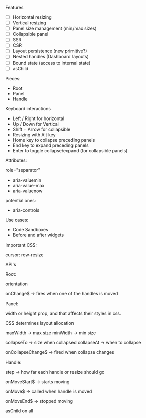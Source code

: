 Features

- [ ] Horizontal resizing
- [ ] Vertical resizing
- [ ] Panel size management (min/max sizes)
- [ ] Collapsible panel
- [ ] SSR
- [ ] CSR
- [ ] Layout persistence (new primitive?)
- [ ] Nested handles (Dashboard layouts)
- [ ] Bound state (access to internal state)
- [ ] asChild

Pieces:

- Root
- Panel
- Handle

Keyboard interactions

- Left / Right for horizontal
- Up / Down for Vertical
- Shift + Arrow for collapsible
- Resizing with Alt key
- Home key to collapse preceding panels
- End key to expand preceding panels
- Enter to toggle collapse/expand (for collapsible panels)

Attributes:

role="separator"

- aria-valuemin
- aria-value-max
- aria-valuenow

potential ones:

- aria-controls

Use cases:

- Code Sandboxes
- Before and after widgets

Important CSS:

cursor: row-resize

API's

Root:

orientation

onChange$ -> fires when one of the handles is moved

Panel:

width or height prop, and that affects their styles in css.

CSS determines layout allocation

maxWidth -> max size
minWidth -> min size

collapseTo -> size when collapsed
collapseAt -> when to collapse

onCollapseChange$ -> fired when collapse changes

Handle:

step -> how far each handle or resize should go

onMoveStart$ -> starts moving

onMove$ -> called when handle is moved

onMoveEnd$ -> stopped moving

asChild on all
